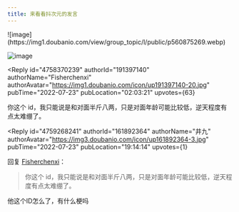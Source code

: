 ```yaml
---
title: 来看看抖次元的发言
---
```



<Forum groupName="动画番剧" groupUrl="https://www.douban.com/group/596353/" archivedAt="2025-05-16T15:13:24.281Z">
  <Post
    id="271323242"
    title="来看看抖次元的发言"
    url="https://www.douban.com/group/topic/271323242/?_spm_id=MjU3NjAwNjY3"
    pubTime="2022-07-31"
    highlightUserId="191397140"
  >
![image](https://img1.doubanio.com/view/group_topic/l/public/p560875269.webp)

![image](https://img1.doubanio.com/view/group_topic/l/public/p560875270.webp)

<Reply
  id="4758370239"
  authorId="191397140"
  authorName="Fisherchenxi"
  authorAvatar="https://img1.doubanio.com/icon/up191397140-20.jpg"
  pubTime="2022-07-23"
  pubLocation="02:03:21"
  upvotes={63}
>
你这个
id，我只能说是和对面半斤八两，只是对面年龄可能比较低，逆天程度有点太难绷了。
</Reply>

<Reply
  id="4759268241"
  authorId="161892364"
  authorName="井九"
  authorAvatar="https://img3.doubanio.com/icon/up161892364-3.jpg"
  pubTime="2022-07-23"
  pubLocation="19:14:14"
  upvotes={1}
>
回复 [Fisherchenxi](https://www.douban.com/people/191397140/)：
 > 你这个
> id，我只能说是和对面半斤八两，只是对面年龄可能比较低，逆天程度有点太难绷了。

他这个ID怎么了，有什么梗吗
</Reply>
  </Post>
</Forum>
